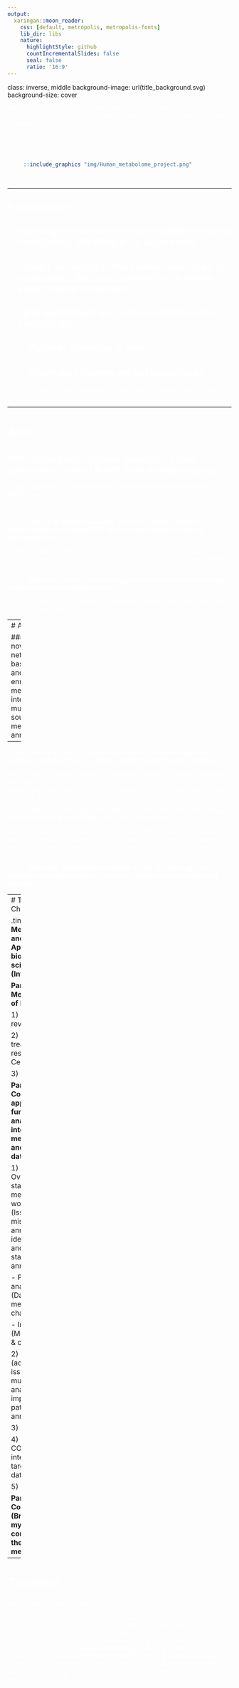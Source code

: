 ```yaml
---
output:
  xaringan::moon_reader:
    css: [default, metropolis, metropolis-fonts]
    lib_dir: libs
    nature:
      highlightStyle: github
      countIncrementalSlides: false
      seal: false
      ratio: '16:9'
---
```


class: inverse, middle
background-image: url(title_background.svg)
background-size: cover

<font color = "white">
## Thesis Specific Aims
.pull-left[
### Andrew Patt
### National Center for Advancing Translational Science/Ohio State University
Biomedical Sciences Graduate Program

]

.pull-right[
.center[
```r
knitr::include_graphics("img/Human_metabolome_project.png")
```
]
]


---

<style type="text/css">

p.caption {
  font-size: 0.6em;
}

.large { font-size: 200% }

.medium-large { font-size: 130% }

.small{ font-size: 80% }

.tiny{ font-size: 55% }

.center-left {
  position:          relative;
  top:               50%;
  transform:         translateY(50%);
}
.center-right {
  position:          relative;
  top:               50%;
  transform:         translateY(10%);
}

.remark-slide-content {
  background-color: #FFFFFF;
  border-top: 80px solid #8f1414;
  font-size: 28px;
  font-weight: 300;
  line-height: 1.5;
  padding: 1em 2em 1em 2em
}

.inverse {
  background-color: #8f1414;
  text-shadow: none;
}

.right-column {
	color: #000000;
	width: 30%;
	height: 92%;
	float: right;
}

.left-column {
  width: 68%;
  float: left;
}

</style>

# Background
--

- Pathway annotations are not available for most metabolites identified in an experiment
--

- There's variability in the number and types of metabolites that can be identified in similar experimental conditions
--

- Lipid annotations are sparse and difficult to consolidate
--

  - Pathway coverage is poor
--

  - Alternate schemes are not harmonized
--

- ORA statistics falsely assume that pathways are independent of each other

---

# Aim 1 

### Expand and improve usability of lipid annotations within RaMP from multiple sources
--

.small[
**Subaim 1a:  Consolidate lipid annotations in RaMP from lipid databases**
]
--

.small[
- LION/Web, SwissLipids, Lipid Maps, LipidPedia, InChIKey
]
--

.small[
**Subaim 1b: Improve usability of known lipid annotations by implementing conventional ORA software
for expanded lipidomic knowledge base.**
]
--

.small[
- Structure, Chemical class, Disease, MeSH term, Biological Function,
Reaction(?), Subcellular location, Biochemical/physical properties 
]
--

.small[
**Subaim1c: Develop methodology for the visualization of coverage of pathways in user-supplied data.**
]
--

.small[
- Generate a network visual for demonstrating high level functional clusters in user analytes
]

---
# Aim 2 

### Develop a novel network-based pathway and annotation enrichment method that integrates multiple sources of metabolite/lipid annotations
--

.small[
**Subaim 2a:  Build a consensus similarity network model from multiple annotation types using sim-
ilarity network fusion algorithms**
]
--

.tiny[
- Need to determine how to quantify and weight similarities between analytes on many ontological levels
- Alternative approaches include simpler (sum edge weights, union of edges) or more complex (Grassmann manifold) strategies
]
--

.small[
**Subaim 2b: Develop methodology for detecting enriched pathways and annotations in the consen-
sus similarity network**
]
--

.tiny[
- Currently using random walks with restarts to identify crosstalkers with seed set (list of DE analytes)
- This is used to build a new subnetwork that can be tested for enrichment of annotations
- Heat diffusion is a potential alternative
]
--

.small[
**Subaim2c: Develop MetaboSPAN: R package/Shiny app for Metabolite Structure, Pathway, and Anno-
tation Network enrichment analysis**
]

---
# Thesis Chapters

.tiny[
**Part I: Metabolomics and Lipidomics: Applications in biomedical sciences (Introduction)**

**Part II: Metabolomics of liposarcoma**
   
   1) Liposarcoma review
   
   2) Liposarcoma treatment response and Ceramides
   
   3) Conclusions

**Part III: Computational approaches for functional analysis and integration of metabolomic and lipidomic data**

   1) Introduction
   - Overview of standard metabolomic workflows (Issues include missing annotations, identifications, and lack of standard annotations)
	  
   - Pathway analysis (Databases, methods, tools & challenges)
	  
   - Integration (Methods, tools & challenges)
	  
2) RaMP chapter (addressing issues in multiomic data analysis) and
      improved lipid pathway annotations
	  
3) MetaboSPAN
   
4) Potential COVID work integrating drug target/metabolite data
   
5) Conclusions

**Part IV: Conclusions (Broadly state my contributions to the field of metabolomics)**
]
---
# Timeline

.tiny[
| Relative time | Actual time | Milestone |
|-------------------|-----------------|--------------|
| Year 0 | August 2016 | Started program  |
| Year 1.5 | December 2017 | RaMP publication (2nd author)  |
| Year 2.5 | October 2018 | Candidacy exam |
| Year 2.5 | January 2019 | RaMP textbook chapter (1st author)  |
| Year 3 | June 2019 | Proteogenomic integration review (Co-1st author)  |
| Year 3.5    | April 2020    | Multiomic integration review  (2nd author) |
| Year 3.5  | May 2020    | **Liposarcoma metabolomics (Co-1st author)**   |
| Year 4 | July 2020  | **MetaboSPAN (1st author)**  |
| Year 4.5  | December 2020 | Defend and submit thesis |
| Year 4.5   | Spring 2021  | **Renovated RaMP (1st author)**  |
| ???    | ???    | Identifying potential COVID therapies |
| ???    | ???    | LipidMatch Flow (6th author) |
]
